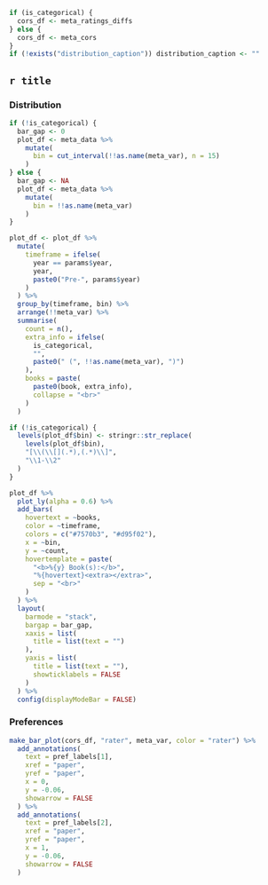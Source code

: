 
```r
if (is_categorical) {
  cors_df <- meta_ratings_diffs
} else {
  cors_df <- meta_cors
}
if (!exists("distribution_caption")) distribution_caption <- ""
```

## `r title` {.tabset}

### Distribution
```r
if (!is_categorical) {
  bar_gap <- 0
  plot_df <- meta_data %>%
    mutate(
      bin = cut_interval(!!as.name(meta_var), n = 15)
    )
} else {
  bar_gap <- NA
  plot_df <- meta_data %>%
    mutate(
      bin = !!as.name(meta_var)
    )
}

plot_df <- plot_df %>%
  mutate(
    timeframe = ifelse(
      year == params$year,
      year,
      paste0("Pre-", params$year)
    )
  ) %>%
  group_by(timeframe, bin) %>%
  arrange(!!meta_var) %>%
  summarise(
    count = n(),
    extra_info = ifelse(
      is_categorical,
      "",
      paste0(" (", !!as.name(meta_var), ")")
    ),
    books = paste(
      paste0(book, extra_info),
      collapse = "<br>"
    )
  )

if (!is_categorical) {
  levels(plot_df$bin) <- stringr::str_replace(
    levels(plot_df$bin),
    "[\\(\\[](.*),(.*)\\]",
    "\\1-\\2"
  )
}

plot_df %>%
  plot_ly(alpha = 0.6) %>%
  add_bars(
    hovertext = ~books,
    color = ~timeframe,
    colors = c("#7570b3", "#d95f02"),
    x = ~bin,
    y = ~count,
    hovertemplate = paste(
      "<b>%{y} Book(s):</b>",
      "%{hovertext}<extra></extra>",
      sep = "<br>"
    )
  ) %>%
  layout(
    barmode = "stack",
    bargap = bar_gap,
    xaxis = list(
      title = list(text = "")
    ),
    yaxis = list(
      title = list(text = ""),
      showticklabels = FALSE
    )
  ) %>%
  config(displayModeBar = FALSE)
```

### Preferences
```r
make_bar_plot(cors_df, "rater", meta_var, color = "rater") %>%
  add_annotations(
    text = pref_labels[1],
    xref = "paper",
    yref = "paper",
    x = 0,
    y = -0.06,
    showarrow = FALSE
  ) %>%
  add_annotations(
    text = pref_labels[2],
    xref = "paper",
    yref = "paper",
    x = 1,
    y = -0.06,
    showarrow = FALSE
  )
```